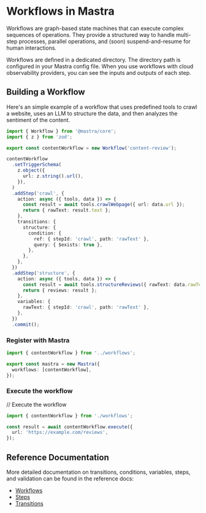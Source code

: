 # Workflows in Mastra

Workflows are graph-based state machines that can execute complex sequences of operations. They provide a structured way to handle multi-step processes, parallel operations, and (soon) suspend-and-resume for human interactions.

Workflows are defined in a dedicated directory. The directory path is configured in your Mastra config file. When you use workflows with cloud observability providers, you can see the inputs and outputs of each step.

## Building a Workflow

Here's an simple example of a workflow that uses predefined tools to crawl a website, uses an LLM to structure the data, and then analyzes the sentiment of the content.

```ts filename="src/workflows/index.ts" showLineNumbers
import { Workflow } from '@mastra/core';
import { z } from 'zod';

export const contentWorkflow = new Workflow('content-review');

contentWorkflow
  .setTriggerSchema(
    z.object({
      url: z.string().url(),
    }),
  )
  .addStep('crawl', {
    action: async ({ tools, data }) => {
      const result = await tools.crawlWebpage({ url: data.url });
      return { rawText: result.text };
    },
    transitions: {
      structure: {
        condition: {
          ref: { stepId: 'crawl', path: 'rawText' },
          query: { $exists: true },
        },
      },
    },
  })
  .addStep('structure', {
    action: async ({ tools, data }) => {
      const result = await tools.structureReviews({ rawText: data.rawText });
      return { reviews: result };
    },
    variables: {
      rawText: { stepId: 'crawl', path: 'rawText' },
    },
  })
  .commit();
```

### Register with Mastra

```ts filename="src/mastra/index.ts" showLineNumbers {4}
import { contentWorkflow } from '../workflows';

export const mastra = new Mastra({
  workflows: [contentWorkflow],
});
```

### Execute the workflow

// Execute the workflow

```ts filename="src/index.ts" showLineNumbers
import { contentWorkflow } from './workflows';

const result = await contentWorkflow.execute({
  url: 'https://example.com/reviews',
});
```

## Reference Documentation

More detailed documentation on transitions, conditions, variables, steps, and validation can be found in the reference docs:

- [Workflows](../reference/workflows/workflow.mdx)
- [Steps](../reference/workflows/step.mdx)
- [Transitions](../reference/workflows/transition.mdx)
